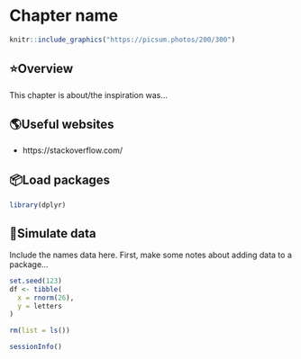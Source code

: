 # Chapter name

<!--
Hidden comments placeholder
-->

```r
knitr::include_graphics("https://picsum.photos/200/300")
```

## ⭐️Overview

This chapter is about/the inspiration was...


## 🌎Useful websites

* https://stackoverflow.com/


## 📦Load packages

```r
library(dplyr)
```


## 🔢Simulate data 

Include the names data here. First, make some notes about adding data to a package...

```r
set.seed(123)
df <- tibble(
  x = rnorm(26),
  y = letters
)
```


<!--
Clean up and add session info
-->

```r
rm(list = ls())
```

```r
sessionInfo()
```
